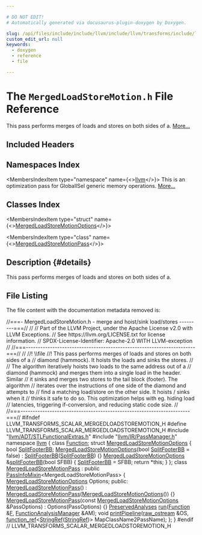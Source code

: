 ```yaml
---

# DO NOT EDIT!
# Automatically generated via docusaurus-plugin-doxygen by Doxygen.

slug: /api/files/include/include/llvm/include/llvm/transforms/include/llvm/transforms/scalar/mergedloadstoremotion-h
custom_edit_url: null
keywords:
  - doxygen
  - reference
  - file

---
```





# The `MergedLoadStoreMotion.h` File Reference

<DoxygenPage pluginConfig={pluginConfig}>

This pass performs merges of loads and stores on both sides of a. <a href="#details">More...</a>

## Included Headers

<IncludesList>
<IncludesListItem
  filePath="llvm/ADT/STLFunctionalExtras.h"
  permalink="/docs/api/files/include/include/llvm/include/llvm/adt/stlfunctionalextras-h"
  isLocal="true" />
<IncludesListItem
  filePath="llvm/IR/PassManager.h"
  permalink="/docs/api/files/include/include/llvm/include/llvm/ir/passmanager-h"
  isLocal="true" />
</IncludesList>

## Namespaces Index

<MembersIndex>

<MembersIndexItem
  type="namespace"
  name={<><a href="/docs/api/namespaces/llvm">llvm</a></>}>
This is an optimization pass for GlobalISel generic memory operations. <a href="/docs/api/namespaces/llvm/#details">More...</a>
</MembersIndexItem>

</MembersIndex>

## Classes Index

<MembersIndex>

<MembersIndexItem
  type="struct"
  name={<><a href="/docs/api/structs/llvm/mergedloadstoremotionoptions">MergedLoadStoreMotionOptions</a></>}>
</MembersIndexItem>

<MembersIndexItem
  type="class"
  name={<><a href="/docs/api/classes/llvm/mergedloadstoremotionpass">MergedLoadStoreMotionPass</a></>}>
</MembersIndexItem>

</MembersIndex>

## Description {#details}

This pass performs merges of loads and stores on both sides of a.

## File Listing

The file content with the documentation metadata removed is:

<ProgramListing>

<Link id="l00001" /><CodeLine lineNumber="1"><Highlight kind="comment">//===- MergedLoadStoreMotion.h - merge and hoist/sink load/stores ---------===//</Highlight><Highlight kind="normal"></Highlight></CodeLine>
<Link id="l00002" /><CodeLine lineNumber="2"><Highlight kind="normal"></Highlight><Highlight kind="comment">//</Highlight><Highlight kind="normal"></Highlight></CodeLine>
<Link id="l00003" /><CodeLine lineNumber="3"><Highlight kind="normal"></Highlight><Highlight kind="comment">// Part of the LLVM Project, under the Apache License v2.0 with LLVM Exceptions.</Highlight><Highlight kind="normal"></Highlight></CodeLine>
<Link id="l00004" /><CodeLine lineNumber="4"><Highlight kind="normal"></Highlight><Highlight kind="comment">// See https://llvm.org/LICENSE.txt for license information.</Highlight><Highlight kind="normal"></Highlight></CodeLine>
<Link id="l00005" /><CodeLine lineNumber="5"><Highlight kind="normal"></Highlight><Highlight kind="comment">// SPDX-License-Identifier: Apache-2.0 WITH LLVM-exception</Highlight><Highlight kind="normal"></Highlight></CodeLine>
<Link id="l00006" /><CodeLine lineNumber="6"><Highlight kind="normal"></Highlight><Highlight kind="comment">//</Highlight><Highlight kind="normal"></Highlight></CodeLine>
<Link id="l00007" /><CodeLine lineNumber="7"><Highlight kind="normal"></Highlight><Highlight kind="comment">//===----------------------------------------------------------------------===//</Highlight><Highlight kind="normal"></Highlight></CodeLine>
<Link id="l00008" /><CodeLine lineNumber="8"><Highlight kind="normal"></Highlight><Highlight kind="comment">//</Highlight><Highlight kind="comment"></Highlight></CodeLine>
<Link id="l00009" /><CodeLine lineNumber="9"><Highlight kind="comment">//! \\file</Highlight></CodeLine>
<Link id="l00010" /><CodeLine lineNumber="10"><Highlight kind="comment">//! This pass performs merges of loads and stores on both sides of a</Highlight><Highlight kind="normal"></Highlight></CodeLine>
<Link id="l00011" /><CodeLine lineNumber="11"><Highlight kind="normal"></Highlight><Highlight kind="comment">//  diamond (hammock). It hoists the loads and sinks the stores.</Highlight><Highlight kind="normal"></Highlight></CodeLine>
<Link id="l00012" /><CodeLine lineNumber="12"><Highlight kind="normal"></Highlight><Highlight kind="comment">//</Highlight><Highlight kind="normal"></Highlight></CodeLine>
<Link id="l00013" /><CodeLine lineNumber="13"><Highlight kind="normal"></Highlight><Highlight kind="comment">// The algorithm iteratively hoists two loads to the same address out of a</Highlight><Highlight kind="normal"></Highlight></CodeLine>
<Link id="l00014" /><CodeLine lineNumber="14"><Highlight kind="normal"></Highlight><Highlight kind="comment">// diamond (hammock) and merges them into a single load in the header. Similar</Highlight><Highlight kind="normal"></Highlight></CodeLine>
<Link id="l00015" /><CodeLine lineNumber="15"><Highlight kind="normal"></Highlight><Highlight kind="comment">// it sinks and merges two stores to the tail block (footer). The algorithm</Highlight><Highlight kind="normal"></Highlight></CodeLine>
<Link id="l00016" /><CodeLine lineNumber="16"><Highlight kind="normal"></Highlight><Highlight kind="comment">// iterates over the instructions of one side of the diamond and attempts to</Highlight><Highlight kind="normal"></Highlight></CodeLine>
<Link id="l00017" /><CodeLine lineNumber="17"><Highlight kind="normal"></Highlight><Highlight kind="comment">// find a matching load/store on the other side. It hoists / sinks when it</Highlight><Highlight kind="normal"></Highlight></CodeLine>
<Link id="l00018" /><CodeLine lineNumber="18"><Highlight kind="normal"></Highlight><Highlight kind="comment">// thinks it safe to do so.  This optimization helps with eg. hiding load</Highlight><Highlight kind="normal"></Highlight></CodeLine>
<Link id="l00019" /><CodeLine lineNumber="19"><Highlight kind="normal"></Highlight><Highlight kind="comment">// latencies, triggering if-conversion, and reducing static code size.</Highlight><Highlight kind="normal"></Highlight></CodeLine>
<Link id="l00020" /><CodeLine lineNumber="20"><Highlight kind="normal"></Highlight><Highlight kind="comment">//</Highlight><Highlight kind="normal"></Highlight></CodeLine>
<Link id="l00021" /><CodeLine lineNumber="21"><Highlight kind="normal"></Highlight><Highlight kind="comment">//===----------------------------------------------------------------------===//</Highlight><Highlight kind="normal"></Highlight></CodeLine>
<Link id="l00022" /><CodeLine lineNumber="22"><Highlight kind="normal"></Highlight></CodeLine>
<Link id="l00023" /><CodeLine lineNumber="23"><Highlight kind="normal"></Highlight><Highlight kind="preprocessor">#ifndef LLVM&#95;TRANSFORMS&#95;SCALAR&#95;MERGEDLOADSTOREMOTION&#95;H</Highlight><Highlight kind="normal"></Highlight></CodeLine>
<Link id="l00024" /><CodeLine lineNumber="24"><Highlight kind="normal"></Highlight><Highlight kind="preprocessor">#define LLVM&#95;TRANSFORMS&#95;SCALAR&#95;MERGEDLOADSTOREMOTION&#95;H</Highlight><Highlight kind="normal"></Highlight></CodeLine>
<Link id="l00025" /><CodeLine lineNumber="25"><Highlight kind="normal"></Highlight></CodeLine>
<Link id="l00026" /><CodeLine lineNumber="26"><Highlight kind="normal"></Highlight><Highlight kind="preprocessor">#include &quot;<a href="/docs/api/files/include/include/llvm/include/llvm/adt/stlfunctionalextras-h">llvm/ADT/STLFunctionalExtras.h</a>&quot;</Highlight><Highlight kind="normal"></Highlight></CodeLine>
<Link id="l00027" /><CodeLine lineNumber="27"><Highlight kind="normal"></Highlight><Highlight kind="preprocessor">#include &quot;<a href="/docs/api/files/include/include/llvm/include/llvm/ir/passmanager-h">llvm/IR/PassManager.h</a>&quot;</Highlight><Highlight kind="normal"></Highlight></CodeLine>
<Link id="l00028" /><CodeLine lineNumber="28"><Highlight kind="normal"></Highlight></CodeLine>
<Link id="l00029" /><CodeLine lineNumber="29"><Highlight kind="normal"></Highlight><Highlight kind="keyword">namespace </Highlight><Highlight kind="normal"><a href="/docs/api/namespaces/llvm">llvm</a> &#123;</Highlight></CodeLine>
<Link id="l00030" /><CodeLine lineNumber="30"><Highlight kind="normal"></Highlight><Highlight kind="keyword">class </Highlight><Highlight kind="normal"><a href="/docs/api/classes/llvm/function">Function</a>;</Highlight></CodeLine>
<Link id="l00031" /><CodeLine lineNumber="31" lineLink="/docs/api/structs/llvm/mergedloadstoremotionoptions"><Highlight kind="normal"></Highlight><Highlight kind="keyword">struct </Highlight><Highlight kind="normal"><a href="/docs/api/structs/llvm/mergedloadstoremotionoptions/#a63fbe40c1677c0977fd891c03d3057e9">MergedLoadStoreMotionOptions</a> &#123;</Highlight></CodeLine>
<Link id="l00032" /><CodeLine lineNumber="32" lineLink="/docs/api/structs/llvm/mergedloadstoremotionoptions/#a4c29ee0da0ac8ddf7f35f4a51c6e2ebb"><Highlight kind="normal">  </Highlight><Highlight kind="keywordtype">bool</Highlight><Highlight kind="normal"> <a href="/docs/api/structs/llvm/mergedloadstoremotionoptions/#a4c29ee0da0ac8ddf7f35f4a51c6e2ebb">SplitFooterBB</a>;</Highlight></CodeLine>
<Link id="l00033" /><CodeLine lineNumber="33" lineLink="/docs/api/structs/llvm/mergedloadstoremotionoptions/#a63fbe40c1677c0977fd891c03d3057e9"><Highlight kind="normal">  <a href="/docs/api/structs/llvm/mergedloadstoremotionoptions/#a63fbe40c1677c0977fd891c03d3057e9">MergedLoadStoreMotionOptions</a>(</Highlight><Highlight kind="keywordtype">bool</Highlight><Highlight kind="normal"> <a href="/docs/api/structs/llvm/mergedloadstoremotionoptions/#a4c29ee0da0ac8ddf7f35f4a51c6e2ebb">SplitFooterBB</a> = </Highlight><Highlight kind="keyword">false</Highlight><Highlight kind="normal">)</Highlight></CodeLine>
<Link id="l00034" /><CodeLine lineNumber="34"><Highlight kind="normal">      : <a href="/docs/api/structs/llvm/mergedloadstoremotionoptions/#a4c29ee0da0ac8ddf7f35f4a51c6e2ebb">SplitFooterBB</a>(<a href="/docs/api/structs/llvm/mergedloadstoremotionoptions/#a4c29ee0da0ac8ddf7f35f4a51c6e2ebb">SplitFooterBB</a>) &#123;&#125;</Highlight></CodeLine>
<Link id="l00035" /><CodeLine lineNumber="35"><Highlight kind="normal"></Highlight></CodeLine>
<Link id="l00036" /><CodeLine lineNumber="36" lineLink="/docs/api/structs/llvm/mergedloadstoremotionoptions/#ae7f341b0c3888f9620b70d482ef9bf4c"><Highlight kind="normal">  <a href="/docs/api/structs/llvm/mergedloadstoremotionoptions/#a63fbe40c1677c0977fd891c03d3057e9">MergedLoadStoreMotionOptions</a> &amp;<a href="/docs/api/structs/llvm/mergedloadstoremotionoptions/#ae7f341b0c3888f9620b70d482ef9bf4c">splitFooterBB</a>(</Highlight><Highlight kind="keywordtype">bool</Highlight><Highlight kind="normal"> SFBB) &#123;</Highlight></CodeLine>
<Link id="l00037" /><CodeLine lineNumber="37"><Highlight kind="normal">    <a href="/docs/api/structs/llvm/mergedloadstoremotionoptions/#a4c29ee0da0ac8ddf7f35f4a51c6e2ebb">SplitFooterBB</a> = SFBB;</Highlight></CodeLine>
<Link id="l00038" /><CodeLine lineNumber="38"><Highlight kind="normal">    </Highlight><Highlight kind="keywordflow">return</Highlight><Highlight kind="normal"> &#42;</Highlight><Highlight kind="keyword">this</Highlight><Highlight kind="normal">;</Highlight></CodeLine>
<Link id="l00039" /><CodeLine lineNumber="39"><Highlight kind="normal">  &#125;</Highlight></CodeLine>
<Link id="l00040" /><CodeLine lineNumber="40"><Highlight kind="normal">&#125;;</Highlight></CodeLine>
<Link id="l00041" /><CodeLine lineNumber="41"><Highlight kind="normal"></Highlight></CodeLine>
<Link id="l00042" /><CodeLine lineNumber="42" lineLink="/docs/api/classes/llvm/mergedloadstoremotionpass"><Highlight kind="normal"></Highlight><Highlight kind="keyword">class </Highlight><Highlight kind="normal"><a href="/docs/api/classes/llvm/mergedloadstoremotionpass/#a13778309567302929f0ee0d25157b6d9">MergedLoadStoreMotionPass</a></Highlight></CodeLine>
<Link id="l00043" /><CodeLine lineNumber="43"><Highlight kind="normal">    : </Highlight><Highlight kind="keyword">public</Highlight><Highlight kind="normal"> <a href="/docs/api/structs/llvm/passinfomixin">PassInfoMixin</a>&lt;MergedLoadStoreMotionPass&gt; &#123;</Highlight></CodeLine>
<Link id="l00044" /><CodeLine lineNumber="44"><Highlight kind="normal">  <a href="/docs/api/structs/llvm/mergedloadstoremotionoptions">MergedLoadStoreMotionOptions</a> Options;</Highlight></CodeLine>
<Link id="l00045" /><CodeLine lineNumber="45"><Highlight kind="normal"></Highlight></CodeLine>
<Link id="l00046" /><CodeLine lineNumber="46"><Highlight kind="normal"></Highlight><Highlight kind="keyword">public</Highlight><Highlight kind="normal">:</Highlight></CodeLine>
<Link id="l00047" /><CodeLine lineNumber="47" lineLink="/docs/api/classes/llvm/mergedloadstoremotionpass/#a13778309567302929f0ee0d25157b6d9"><Highlight kind="normal">  <a href="/docs/api/classes/llvm/mergedloadstoremotionpass/#a13778309567302929f0ee0d25157b6d9">MergedLoadStoreMotionPass</a>()</Highlight></CodeLine>
<Link id="l00048" /><CodeLine lineNumber="48"><Highlight kind="normal">      : <a href="/docs/api/classes/llvm/mergedloadstoremotionpass/#a13778309567302929f0ee0d25157b6d9">MergedLoadStoreMotionPass</a>(<a href="/docs/api/structs/llvm/mergedloadstoremotionoptions">MergedLoadStoreMotionOptions</a>()) &#123;&#125;</Highlight></CodeLine>
<Link id="l00049" /><CodeLine lineNumber="49" lineLink="/docs/api/classes/llvm/mergedloadstoremotionpass/#a4a1d762e2e1afbf38d45913b8236aee3"><Highlight kind="normal">  <a href="/docs/api/classes/llvm/mergedloadstoremotionpass/#a4a1d762e2e1afbf38d45913b8236aee3">MergedLoadStoreMotionPass</a>(</Highlight><Highlight kind="keyword">const</Highlight><Highlight kind="normal"> <a href="/docs/api/structs/llvm/mergedloadstoremotionoptions">MergedLoadStoreMotionOptions</a> &amp;PassOptions)</Highlight></CodeLine>
<Link id="l00050" /><CodeLine lineNumber="50"><Highlight kind="normal">      : Options(PassOptions) &#123;&#125;</Highlight></CodeLine>
<Link id="l00051" /><CodeLine lineNumber="51"><Highlight kind="normal">  <a href="/docs/api/classes/llvm/preservedanalyses">PreservedAnalyses</a> <a href="/docs/api/classes/llvm/mergedloadstoremotionpass/#af9d31b63718e1ad6d4e0881e49a415bd">run</a>(<a href="/docs/api/classes/llvm/function">Function</a> &amp;<a href="/docs/api/files/lib/lib/support/md5-cpp/#a96d73bbd7af15cb1fc38c3f4a3bd82e9">F</a>, <a href="/docs/api/namespaces/llvm/#adce09a5a0de0e3177eb00e932734af2f">FunctionAnalysisManager</a> &amp;AM);</Highlight></CodeLine>
<Link id="l00052" /><CodeLine lineNumber="52"><Highlight kind="normal">  </Highlight><Highlight kind="keywordtype">void</Highlight><Highlight kind="normal"> <a href="/docs/api/classes/llvm/mergedloadstoremotionpass/#ab7c80c73a7e3b9868997363ea0a58247">printPipeline</a>(<a href="/docs/api/classes/llvm/raw-ostream">raw&#95;ostream</a> &amp;OS,</Highlight></CodeLine>
<Link id="l00053" /><CodeLine lineNumber="53"><Highlight kind="normal">                     <a href="/docs/api/classes/llvm/function-ref">function&#95;ref</a>&lt;<a href="/docs/api/classes/llvm/stringref">StringRef</a>(<a href="/docs/api/classes/llvm/stringref">StringRef</a>)&gt; MapClassName2PassName);</Highlight></CodeLine>
<Link id="l00054" /><CodeLine lineNumber="54"><Highlight kind="normal">&#125;;</Highlight></CodeLine>
<Link id="l00055" /><CodeLine lineNumber="55"><Highlight kind="normal">&#125;</Highlight></CodeLine>
<Link id="l00056" /><CodeLine lineNumber="56"><Highlight kind="normal"></Highlight></CodeLine>
<Link id="l00057" /><CodeLine lineNumber="57"><Highlight kind="normal"></Highlight><Highlight kind="preprocessor">#endif </Highlight><Highlight kind="comment">// LLVM&#95;TRANSFORMS&#95;SCALAR&#95;MERGEDLOADSTOREMOTION&#95;H</Highlight><Highlight kind="normal"></Highlight></CodeLine>

</ProgramListing>

</DoxygenPage>
